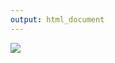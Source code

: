 ```yaml
---
output: html_document
---
```






<img src="`r here::here('logos/SDG-Analytics-in-R-Flyer-Fall-24.png')`" />















